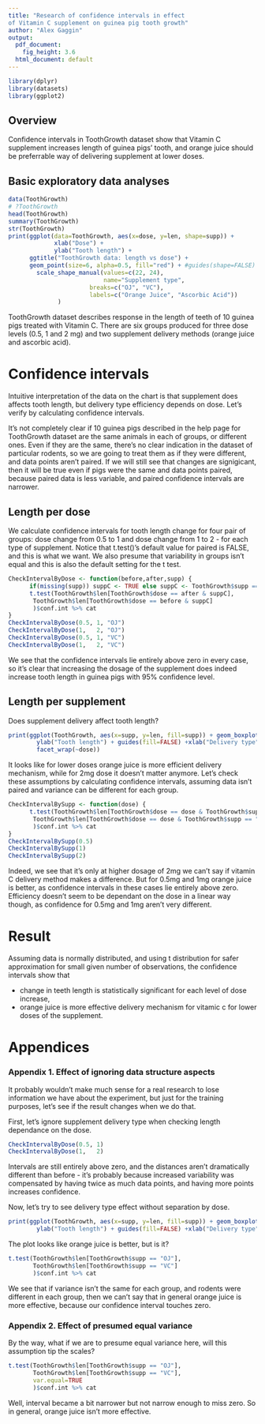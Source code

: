```yaml
---
title: "Research of confidence intervals in effect
of Vitamin C supplement on guinea pig tooth growth"
author: "Alex Gaggin"
output:
  pdf_document:
    fig_height: 3.6
  html_document: default
---
```

\fontfamily{cmr}
\fontsize{10}{16}
\selectfont
```r
library(dplyr)
library(datasets)
library(ggplot2)
```

## Overview
Confidence intervals in ToothGrowth dataset show that Vitamin C supplement
increases length of guinea pigs' tooth, and orange juice should be preferrable
way of delivering supplement at lower doses.

## Basic exploratory data analyses

```r
data(ToothGrowth)
# ?ToothGrowth
head(ToothGrowth)
summary(ToothGrowth)
str(ToothGrowth)
print(ggplot(data=ToothGrowth, aes(x=dose, y=len, shape=supp)) +
             xlab("Dose") +
             ylab("Tooth length") +
      ggtitle("ToothGrowth data: length vs dose") +              
      geom_point(size=6, alpha=0.5, fill="red") + #guides(shape=FALSE) +
        scale_shape_manual(values=c(22, 24),
                           name="Supplement type",
                       breaks=c("OJ", "VC"),
                       labels=c("Orange Juice", "Ascorbic Acid"))  
              )
```
ToothGrowth dataset describes response in the length of teeth of 10 guinea pigs
treated with Vitamin C. There are six groups produced for three dose levels
(0.5, 1 and 2 mg) and two supplement delivery methods (orange juice and ascorbic
acid).  

# Confidence intervals

Intuitive interpretation of the data on the chart is that supplement does
affects tooth length, but delivery type efficiency depends on dose. Let's
verify by calculating confidence intervals.

It's not completely clear if 10 guinea pigs described
in the help page for ToothGrowth dataset are the same animals in each of groups,
or different ones. Even if they are the same, there's no clear indication in the
dataset of particular rodents, so we are going to treat them as if they were
different, and data points aren't paired. If we will still see that changes
are signigicant, then it will be true even if pigs were the same and data points
paired, because paired data is less variable, and paired confidence intervals are
narrower.

## Length per dose
We calculate confidence intervals for tooth length change for four pair of groups:
dose change from 0.5 to 1 and dose  change from 1 to 2 - for each type of
supplement.
Notice that t.test()'s default value for paired is FALSE, and this is what we want.
We also presume that variability in groups isn't equal and
this is also the default setting for the t test.
```r
CheckIntervalByDose <- function(before,after,supp) {
      if(missing(supp)) suppC <- TRUE else suppC <- ToothGrowth$supp == supp
      t.test(ToothGrowth$len[ToothGrowth$dose == after & suppC],
       ToothGrowth$len[ToothGrowth$dose == before & suppC]
       )$conf.int %>% cat
}
CheckIntervalByDose(0.5, 1, "OJ")
CheckIntervalByDose(1,   2, "OJ")
CheckIntervalByDose(0.5, 1, "VC")
CheckIntervalByDose(1,   2, "VC")
```
We see that the confidence intervals lie entirely above zero in every case,
so it's clear that increasing the dosage of the supplement does indeed increase
tooth length in guinea pigs with 95% confidence level.

## Length per supplement
Does supplement delivery affect tooth length?

```r
print(ggplot(ToothGrowth, aes(x=supp, y=len, fill=supp)) + geom_boxplot() +
        ylab("Tooth length") + guides(fill=FALSE) +xlab("Delivery type") +
        facet_wrap(~dose))
```
It looks like for lower doses orange juice is more efficient delivery mechanism,
while for 2mg dose it doesn't matter anymore. Let's check these assumptions
by calculating confidence intervals, assuming data isn't paired and variance
can be different for each group.
```r
CheckIntervalBySupp <- function(dose) {
      t.test(ToothGrowth$len[ToothGrowth$dose == dose & ToothGrowth$supp == "OJ"],
       ToothGrowth$len[ToothGrowth$dose == dose & ToothGrowth$supp == "VC"]
       )$conf.int %>% cat
}
CheckIntervalBySupp(0.5)
CheckIntervalBySupp(1)
CheckIntervalBySupp(2)
```
Indeed, we see that it's only at higher dosage of 2mg we can't say if vitamin C
delivery method makes a difference. But for 0.5mg and 1mg orange juice is
better, as confidence intervals in these cases lie entirely above zero.
Efficiency doesn't seem to be dependant on the dose in a linear way though,
as confidence for 0.5mg and 1mg aren't very different.

# Result
Assuming data is normally distributed, and using t distribution for safer
approximation for small given number of observations, the confidence intervals
show that

* change in teeth length is statistically significant for each
level of dose increase,
* orange juice is more effective delivery mechanism for vitamic c for lower
doses of the supplement.

# Appendices

### Appendix 1. Effect of ignoring data structure aspects
It probably wouldn't make much sense for a real research to lose
information we have about the experiment,
but just for the training purposes, let's see if the result changes when we do
that.

First, let's ignore supplement delivery type when checking length dependance on
the dose.
```r
CheckIntervalByDose(0.5, 1)
CheckIntervalByDose(1,   2)
```
Intervals are still entirely above zero, and the distances aren't dramatically
different than before - it's probably because increased variability was
compensated by having twice as much data points, and having more points
increases confidence.

Now, let's try to see delivery type effect without separation by dose.
```r
print(ggplot(ToothGrowth, aes(x=supp, y=len, fill=supp)) + geom_boxplot() +
        ylab("Tooth length") + guides(fill=FALSE) +xlab("Delivery type"))
```
The plot looks like orange juice is better, but is it?
```r
t.test(ToothGrowth$len[ToothGrowth$supp == "OJ"],
       ToothGrowth$len[ToothGrowth$supp == "VC"]
       )$conf.int %>% cat
```

We see that if variance isn't the same for each group, and rodents were
different in each group, then we can't say that in general orange juice is
more effective, because our confidence interval touches zero.

### Appendix 2. Effect of presumed equal variance

By the way, what if we are to presume equal variance here, will this assumption
tip the scales?
```r
t.test(ToothGrowth$len[ToothGrowth$supp == "OJ"],
       ToothGrowth$len[ToothGrowth$supp == "VC"],
       var.equal=TRUE
       )$conf.int %>% cat
```
Well, interval became a bit narrower but not narrow enough to miss zero. So
in general, orange juice isn't more effective.